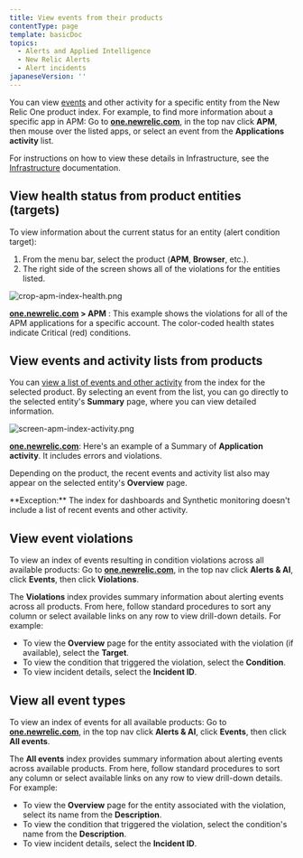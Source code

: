 ```yaml
---
title: View events from their products
contentType: page
template: basicDoc
topics:
  - Alerts and Applied Intelligence
  - New Relic Alerts
  - Alert incidents
japaneseVersion: ''
---
```


You can view [events](/docs/alerts/new-relic-alerts/getting-started/new-relic-alerts-concepts-workflow#terminology) and other activity for a specific entity from the New Relic One product index. For example, to find more information about a specific app in APM: Go to **[one.newrelic.com](https://one.newrelic.com)**, in the top nav click **APM**, then mouse over the listed apps, or select an event from the **Applications activity** list.

For instructions on how to view these details in Infrastructure, see the [Infrastructure](/docs/infrastructure/new-relic-infrastructure/infrastructure-alert-conditions/infrastructure-alerts-add-edit-or-view-host-alert-information#view-alerts) documentation.

## View health status from product entities (targets)

To view information about the current status for an entity (alert condition target):

1. From the menu bar, select the product (**APM**, **Browser**, etc.).
2. The right side of the screen shows all of the violations for the entities listed.

![crop-apm-index-health.png](./images/crop-apm-index-health_0.png "crop-apm-index-health.png")

**[one.newrelic.com](https://one.newrelic.com/apm) > APM** : This example shows the violations for all of the APM applications for a specific account. The color-coded health states indicate Critical (red) conditions.

## View events and activity lists from products

You can [view a list of events and other activity](/docs/apm/applications-menu/monitoring/viewing-your-applications-list) from the index for the selected product. By selecting an event from the list, you can go directly to the selected entity's **Summary** page, where you can view detailed information.

![screen-apm-index-activity.png](./images/screen-apm-index-activity_0.png "screen-apm-index-activity.png")

**[one.newrelic.com](https://one.newrelic.com)**: Here's an example of a Summary of **Application activity**. It includes errors and violations.

Depending on the product, the recent events and activity list also may appear on the selected entity's **Overview** page.

<Callout variant="tip">
  **Exception:** The index for dashboards and Synthetic monitoring doesn't include a list of recent events and other activity.
</Callout>

## View event violations

To view an index of events resulting in condition violations across all available products: Go to **[one.newrelic.com](https://one.newrelic.com)**, in the top nav click **Alerts & AI**, click **Events**, then click **Violations**.

The **Violations** index provides summary information about alerting events across all products. From here, follow standard procedures to sort any column or select available links on any row to view drill-down details. For example:

* To view the **Overview** page for the entity associated with the violation (if available), select the **Target**.
* To view the condition that triggered the violation, select the **Condition**.
* To view incident details, select the **Incident ID**.

## View all event types

To view an index of events for all available products: Go to **[one.newrelic.com](https://one.newrelic.com)**, in the top nav click **Alerts & AI**, click **Events**, then click **All events**.

The **All events** index provides summary information about alerting events across available products. From here, follow standard procedures to sort any column or select available links on any row to view drill-down details. For example:

* To view the **Overview** page for the entity associated with the violation, select its name from the **Description**.
* To view the condition that triggered the violation, select the condition's name from the **Description**.
* To view incident details, select the **Incident ID**.
